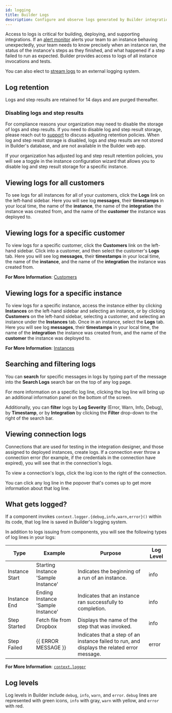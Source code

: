 ```yaml
---
id: logging
title: Builder Logs
description: Configure and observe logs generated by Builder integrations
---
```




Access to logs is critical for building, deploying, and supporting integrations.
If an [alert monitor](/composer/builder/monitoring-and-alerting.mdx) alerts your team to an instance behaving unexpectedly, your team needs to know precisely when an instance ran, the status of the instance's steps as they finished, and what happened if a step failed to run as expected.
Builder provides access to logs of all instance invocations and tests.

You can also elect to [stream logs](#external-log-streaming) to an external logging system.

## Log retention

Logs and step results are retained for 14 days and are purged thereafter.

### Disabling logs and step results

For compliance reasons your organization may need to disable the storage of logs and step results.
If you need to disable log and step result storage, please reach out to [support](mailto:support@prismatic.io) to discuss adjusting retention policies.
When log and step result storage is disabled, logs and step results are not stored in Builder's database, and are not available in the Builder web app.

If your organization has adjusted log and step result retention policies, you will see a toggle in the instance configuration wizard that allows you to disable log and step result storage for a specific instance.

<Screenshot
  filename="logging/disable-logs-and-step-results.png"
  maxWidth="500px"
  alt="Disable logs and step results in Builder app"
/>

## Viewing logs for all customers

To see logs for all instances for all of your customers, click the **Logs** link on the left-hand sidebar.
Here you will see log **messages**, their **timestamps** in your local time, the name of the **instance**, the name of the **integration** the instance was created from, and the name of the **customer** the instance was deployed to.

## Viewing logs for a specific customer

To view logs for a specific customer, click the **Customers** link on the left-hand sidebar.
Click into a customer, and then select the customer's **Logs** tab.
Here you will see log **messages**, their **timestamps** in your local time, the name of the **instance**, and the name of the **integration** the instance was created from.

**For More Information**:
[Customers](/composer/builder/customers.mdx)

## Viewing logs for a specific instance

To view logs for a specific instance, access the instance either by clicking **Instances** on the left-hand sidebar and selecting an instance, or by clicking **Customers** on the left-hand sidebar, selecting a customer, and selecting an instance under the **Instances** tab.
Once in an instance, select the **Logs** tab.
Here you will see log **messages**, their **timestamps** in your local time, the name of the **integration** the instance was created from, and the name of the **customer** the instance was deployed to.

**For More Information**:
[Instances](/composer/builder/instances.mdx)

## Searching and filtering logs

You can **search** for specific messages in logs by typing part of the message into the **Search Logs** search bar on the top of any log page.

<Screenshot
  filename="shared/search-customer-logs.png"
  alt="Search customer logs in Builder app"
/>

For more information on a specific log line, clicking the log line will bring up an additional information panel on the bottom of the screen.

<Screenshot
  filename="shared/log-line-more-info.png"
  alt="Customer log details in Builder app"
/>

Additionally, you can **filter** logs by **Log Severity** (Error, Warn, Info, Debug), by **Timestamp**, or by **Integration** by clicking the **Filter** drop-down to the right of the search bar.

<Screenshot
  filename="shared/filter-customer-logs.png"
  alt="Filter customer logs in Builder app"
/>

## Viewing connection logs

Connections that are used for testing in the integration designer, and those assigned to deployed instances, create logs.
If a connection ever throw a connection error (for example, if the credentials in the connection have expired), you will see that in the connection's logs.

To view a connection's logs, click the log icon to the right of the connection.

<Screenshot
  filename="logging/connection-log-button.png"
  maxWidth="720px"
  alt="Connection logs in Builder app"
/>

You can click any log line in the popover that's comes up to get more information about that log line.

## What gets logged?

If a component invokes `context.logger.{debug,info,warn,error}()` within its code, that log line is saved in Builder's logging system.

In addition to logs issuing from components, you will see the following types of log lines in your logs:

| Type           | Example                             | Purpose                                                                                     | Log Level |
| -------------- | ----------------------------------- | ------------------------------------------------------------------------------------------- | --------- |
| Instance Start | Starting Instance 'Sample Instance' | Indicates the beginning of a run of an instance.                                            | info      |
| Instance End   | Ending Instance 'Sample Instance'   | Indicates that an instance ran successfully to completion.                                  | info      |
| Step Started   | Fetch file from Dropbox             | Displays the name of the step that was invoked.                                             | info      |
| Step Failed    | {{ ERROR MESSAGE }}                 | Indicates that a step of an instance failed to run, and displays the related error message. | error     |

**For More Information**:
[`context.logger`](/composer/builder/custom-components/writing-custom-components.mdx#logger-object)

## Log levels

Log levels in Builder include `debug`, `info`, `warn`, and `error`.
`debug` lines are represented with green icons, `info` with gray, `warn` with yellow, and `error` with red.

<Screenshot
  filename="logging/levels-logs.png"
  maxWidth="600px"
  alt="Log levels illustrated and explained"
/>
